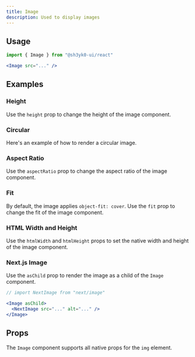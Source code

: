 ```yaml
---
title: Image
description: Used to display images
---
```


<ExampleTabs name="image-basic" />

## Usage

```js
import { Image } from "@sh3yk0-ui/react"
```

```jsx
<Image src="..." />
```

## Examples

### Height

Use the `height` prop to change the height of the image component.

<ExampleTabs name="image-with-height" />

### Circular

Here's an example of how to render a circular image.

<ExampleTabs name="image-circular" />

### Aspect Ratio

Use the `aspectRatio` prop to change the aspect ratio of the image component.

<ExampleTabs name="image-with-aspect-ratio" />

### Fit

By default, the image applies `object-fit: cover`. Use the `fit` prop to change
the fit of the image component.

<ExampleTabs name="image-with-fit" />

### HTML Width and Height

Use the `htmlWidth` and `htmlHeight` props to set the native width and height of
the image component.

<ExampleTabs name="image-with-html-height" />

### Next.js Image

Use the `asChild` prop to render the image as a child of the `Image` component.

```jsx
// import NextImage from "next/image"

<Image asChild>
  <NextImage src="..." alt="..." />
</Image>
```

## Props

The `Image` component supports all native props for the `img` element.
